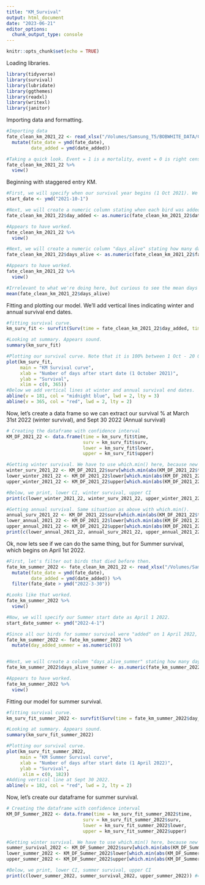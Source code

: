 ```yaml
---
title: "KM_Survival"
output: html_document
date: "2023-06-21"
editor_options: 
  chunk_output_type: console
---
```


```r
knitr::opts_chunk$set(echo = TRUE)
```

Loading libraries.
```r
library(tidyverse)
library(survival)
library(lubridate)
library(ggthemes)
library(readxl)
library(writexl)
library(janitor)
```

Importing data and formatting.
```r
#Importing data
fate_clean_km_2021_22 <- read_xlsx("/Volumes/Samsung_T5/BOBWHITE_DATA/Clean/fate_clean_2021_22.xlsx") %>%
  mutate(fate_date = ymd(fate_date),
         date_added = ymd(date_added)) 

#Taking a quick look. Event = 1 is a mortality, event = 0 is right censored.
fate_clean_km_2021_22 %>%
  view()
```

Beginning with staggered entry KM.
```r
#First, we will specify when our survival year begins (1 Oct 2021). We began adding birds the week of 20 October 2021...maybe that should be the start date, instead?
start_date <- ymd("2021-10-1")

#Next, we will create a numeric column stating when each bird was added to the study. Birds added Oct 20 2021 will be day 19, birds added in Spring (14 March) will be day 164. 
fate_clean_km_2021_22$day_added <- as.numeric(fate_clean_km_2021_22$date_added - start_date)

#Appears to have worked.
fate_clean_km_2021_22 %>%
  view()

#Next, we will create a numeric column "days_alive" stating how many days each bird was alive since 1 October 2021 (start time).
fate_clean_km_2021_22$days_alive <- as.numeric(fate_clean_km_2021_22$fate_date - start_date)

#Appears to have worked.
fate_clean_km_2021_22 %>%
  view()

#Irrelevant to what we're doing here, but curious to see the mean days alive.
mean(fate_clean_km_2021_22$days_alive)
```


Fitting and plotting our model. We'll add vertical lines indicating winter and annual survival end dates.
```r
#fitting survival curve.
km_surv_fit <- survfit(Surv(time = fate_clean_km_2021_22$day_added, time2 = fate_clean_km_2021_22$days_alive, event = fate_clean_km_2021_22$fate) ~1)

#Looking at summary. Appears sound.
summary(km_surv_fit)

#Plotting our survival curve. Note that it is 100% between 1 Oct - 20 Oct, since we did not have any birds online.
plot(km_surv_fit,
     main = "KM Survival curve",
     xlab = "Number of days after start date (1 October 2021)",
     ylab = "Survival",
     xlim = c(0, 365))
#Below we add vertical lines at winter and annual survival end dates.
abline(v = 181, col = "midnight blue", lwd = 2, lty = 3)
abline(v = 365, col = "red", lwd = 2, lty = 2)
```

Now, let's create a data frame so we can extract our survival % at March 31st 2022 (winter survival), and Sept 30 2022 (Annual survival)
```r
# Creating the dataframe with confidence interval
KM_DF_2021_22 <- data.frame(time = km_surv_fit$time,
                            surv = km_surv_fit$surv,
                            lower = km_surv_fit$lower,
                            upper = km_surv_fit$upper)

#Getting winter survival. We have to use which.min() here, because new rows are only created when an event occurs. This will get us to the closest possible day of an event at March 31st.
winter_surv_2021_22 <- KM_DF_2021_22$surv[which.min(abs(KM_DF_2021_22$time - 181))]
lower_winter_2021_22 <- KM_DF_2021_22$lower[which.min(abs(KM_DF_2021_22$time - 181))]
upper_winter_2021_22 <- KM_DF_2021_22$upper[which.min(abs(KM_DF_2021_22$time - 181))]

#Below, we print, lower CI, winter survival, upper CI
print(c(lower_winter_2021_22, winter_surv_2021_22, upper_winter_2021_22)) #53% seems reasonable.

#Getting annual survival. Same situation as above with which.min().
annual_surv_2021_22 <- KM_DF_2021_22$surv[which.min(abs(KM_DF_2021_22$time - 365))]
lower_annual_2021_22 <- KM_DF_2021_22$lower[which.min(abs(KM_DF_2021_22$time - 365))]
upper_annual_2021_22 <- KM_DF_2021_22$upper[which.min(abs(KM_DF_2021_22$time - 365))]
print(c(lower_annual_2021_22, annual_surv_2021_22, upper_annual_2021_22)) #23% seems reasonable, a little higher than we had on excel spreadsheet.
```


Ok, now lets see if we can do the same thing, but for Summer survival, which begins on April 1st 2022.
```r
#First, let's filter out birds that died before then.
fate_km_summer_2022 <- fate_clean_km_2021_22 <- read_xlsx("/Volumes/Samsung_T5/BOBWHITE_DATA/Clean/fate_clean_2021_22.xlsx") %>%
  mutate(fate_date = ymd(fate_date),
         date_added = ymd(date_added)) %>%
  filter(fate_date > ymd("2022-3-30"))

#Looks like that worked.
fate_km_summer_2022 %>%
  view()

#Now, we will specify our Summer start date as April 1 2022.
start_date_summer <- ymd("2022-4-1")

#Since all our birds for summer survival were "added" on 1 April 2022, lets create a numeric column stating that.
fate_km_summer_2022 <- fate_km_summer_2022 %>%
  mutate(day_added_summer = as.numeric(0))


#Next, we will create a column "days_alive_summer" stating how many days each bird was alive after 1 April 2022.
fate_km_summer_2022$days_alive_summer <- as.numeric(fate_km_summer_2022$fate_date - start_date_summer)

#Appears to have worked.
fate_km_summer_2022 %>%
  view()
```

Fitting our model for summer survival.
```r
#fitting survival curve.
km_surv_fit_summer_2022 <- survfit(Surv(time = fate_km_summer_2022$day_added_summer, time2 = fate_km_summer_2022$days_alive_summer, event = fate_clean_km_2021_22$fate) ~1)

#Looking at summary. Appears sound.
summary(km_surv_fit_summer_2022)

#Plotting our survival curve. 
plot(km_surv_fit_summer_2022,
     main = "KM Summer Survival curve",
     xlab = "Number of days after start date (1 April 2022)",
     ylab = "Survival",
      xlim = c(0, 182))
#Adding vertical line at Sept 30 2022.
abline(v = 182, col = "red", lwd = 2, lty = 2)

```

Now, let's create our dataframe for summer survival.
```r
# Creating the dataframe with confidence interval
KM_DF_Summer_2022 <- data.frame(time = km_surv_fit_summer_2022$time,
                            surv = km_surv_fit_summer_2022$surv,
                            lower = km_surv_fit_summer_2022$lower,
                            upper = km_surv_fit_summer_2022$upper)

#Getting winter survival. We have to use which.min() here, because new rows are only created when an event occurs. This will get us to the closest possible day of an event at Sept 30th.
summer_survival_2022 <- KM_DF_Summer_2022$surv[which.min(abs(KM_DF_Summer_2022$time - 182))]
lower_summer_2022 <- KM_DF_Summer_2022$lower[which.min(abs(KM_DF_Summer_2022$time - 182))]
upper_summer_2022 <- KM_DF_Summer_2022$upper[which.min(abs(KM_DF_Summer_2022$time - 182))]

#Below, we print, lower CI, summer survival, upper CI
print(c(lower_summer_2022, summer_survival_2022, upper_summer_2022)) #45% seems a bit lower than we had on KM excel spreadsheet. Need to double check.
```


